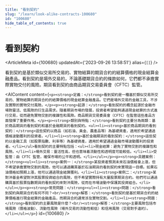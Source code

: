 ```yaml
---
title: "看到契約"
slug: "/learn/look-alike-contracts-100680"
id: "100680"
hide_table_of_contents: true
---
```



# 看到契約

<ArticleMeta id={100680} updatedAt={'2023-09-26 13:58:51'} alias={`[]`} />
<div className='border-solid border-b border-t-0 my-4 border-[var(--ifm-color-gray-300)]' />

看到契約是基於類似交易所交易的、實物結算的期貨合約的結算價格的現金結算金融產品。看到契約是場外交易的，不論基礎期貨合約的條款如何，它們都不承擔實際實物交付的風險。期貨看到契約由商品期貨交易委員會（CFTC）監管。

<AIContent content={`<p><strong>定義：</strong>看到契約是一種基於類似交易所交易的、實物結算的期貨合約的結算價格的現金結算金融產品。它們是場外交易的金融工具，不涉及實際的實物交付風險。</p><p><strong>起源：</strong>看到契約的概念起源於金融市場對靈活、低風險的衍生品需求。隨着期貨市場的發展，投資者希望能夠通過現金結算的方式進行交易，從而避免實物交割的複雜性和風險。商品期貨交易委員會（CFTC）在監管這些產品方面發揮了重要作用。</p><p><strong>類別與特點：</strong>看到契約主要分為兩類：基於商品期貨的看到契約和基於金融期貨的看到契約。<ul><li><strong>基於商品期貨的看到契約：</strong>這些契約以商品（如石油、黃金、農產品等）為基礎資產，適用於希望通過價格波動獲利的投資者。</li><li><strong>基於金融期貨的看到契約：</strong>這些契約以金融工具（如股票指數、利率等）為基礎資產，適用於希望通過金融市場波動獲利的投資者。</li></ul>看到契約的主要特點包括：<ul><li>現金結算：避免了實物交割的複雜性和風險。</li><li>場外交易：靈活性高，但也意味着流動性和透明度可能較低。</li><li>受監管：由 CFTC 監管，確保市場的公平和透明。</li></ul></p><p><strong>具體案例：</strong><ul><li><strong>案例一：</strong>某投資者預測未來石油價格會上漲，但不希望承擔實物交割的風險。他可以通過購買基於石油期貨的看到契約來實現這一目標。如果石油價格如預期上漲，他可以通過現金結算獲利。</li><li><strong>案例二：</strong>某對沖基金希望對沖其股票投資組合的風險，但不希望實際持有大量股票期貨合約。他們可以通過購買基於股票指數期貨的看到契約來對沖風險，從而在市場波動中保護其投資組合。</li></ul></p><p><strong>常見問題：</strong><ul><li><strong>問題：</strong>看到契約與期貨合約有何不同？<br/><strong>解答：</strong>看到契約是基於期貨合約的結算價格進行現金結算的金融產品，而期貨合約通常涉及實物交割。</li><li><strong>問題：</strong>看到契約的主要風險是什麼？<br/><strong>解答：</strong>主要風險包括市場風險（價格波動）、流動性風險（場外交易的流動性較低）和信用風險（交易對手違約）。</li></ul></p>`} id={100680} />

